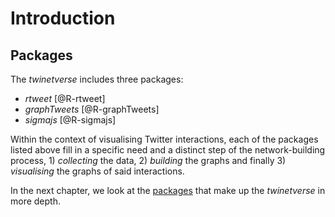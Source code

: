 # Introduction {#intro}

## Packages

The _twinetverse_ includes three packages:

* _rtweet_ [@R-rtweet]
* _graphTweets_ [@R-graphTweets]
* _sigmajs_ [@R-sigmajs]

Within the context of visualising Twitter interactions, each of the packages listed above fill in a specific need and a distinct step of the network-building process, 1) _collecting_ the data, 2) _building_ the graphs and finally 3) _visualising_ the graphs of said interactions.

In the next chapter, we look at the [packages](pkgs) that make up the _twinetverse_ in more depth.
